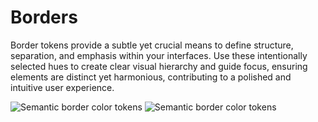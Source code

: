 
<Meta name="Borders" />

# Borders

Border tokens provide a subtle yet crucial means to define structure, separation, and emphasis within your interfaces. Use these intentionally selected hues to create clear visual hierarchy and guide focus, ensuring elements are distinct yet harmonious, contributing to a polished and intuitive user experience.

![Semantic border color tokens](/images/clr-semantics-borders.jpg)
![Semantic border color tokens](/images/clr-semantics-borders-inverse.jpg)
